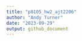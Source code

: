 ```yaml
---
title: "p8105_hw2_ajt2206"
author: "Andy Turner"
date: "2023-09-29"
output: github_document
---
```


